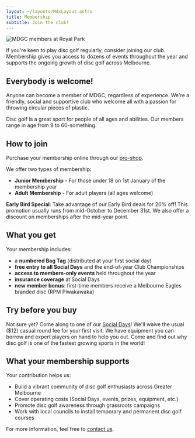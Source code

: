 ```yaml
---
layout: ~/layouts/MdxLayout.astro
title: Membership
subtitle: Join the club!
---
```



<Image
  src={heroImage.src}
  alt="MDGC members at Royal Park"
  class="aspect-[2/1] object-cover"
/>

<Prose>

If you're keen to play disc golf regularly, consider joining our club. Membership gives you access to dozens of events throughout the year and supports the ongoing growth of disc golf across Melbourne.

## Everybody is welcome!

Anyone can become a member of MDGC, regardless of experience. We're a friendly, social and supportive club who welcome all with a passion for throwing circular pieces of plastic.

Disc golf is a great sport for people of all ages and abilities. Our members range in age from 9 to 60-something.

## How to join

Purchase your membership online through our [pro-shop](/shop).

We offer two types of membership:

- **Junior Membership** - For those under 18 on 1st January of the membership year
- **Adult Membership** - For adult players (all ages welcome)

**Early Bird Special**: Take advantage of our Early Bird deals for 20% off! This promotion usually runs from mid-October to December 31st. We also offer a discount on memberships after the mid-year point.

## What you get

Your membership includes:

- a **numbered Bag Tag** (distributed at your first social day)
- **free entry to all Social Days** and the end-of-year Club Championships
- **access to members-only events** held throughout the year
- **insurance coverage** at Social Days
- **new member bonus**: first-time members receive a Melbourne Eagles branded disc (RPM Piwakawaka)

## Try before you buy

Not sure yet? Come along to one of our [Social Days](/events/social)! We'll waive the usual ($12) casual round fee for your first visit. We have equipment you can borrow and expert players on hand to help you out. Come and find out why disc golf is one of the fastest growing sports in the world!

## What your membership supports

Your contribution helps us:

- Build a vibrant community of disc golf enthusiasts across Greater Melbourne
- Cover operating costs (Social Days, events, prizes, equipment, etc.)
- Promote disc golf awareness through grassroots campaigns
- Work with local councils to install temporary and permanent disc golf courses

For more information, feel free to [contact us](/club/contact).

</Prose>

